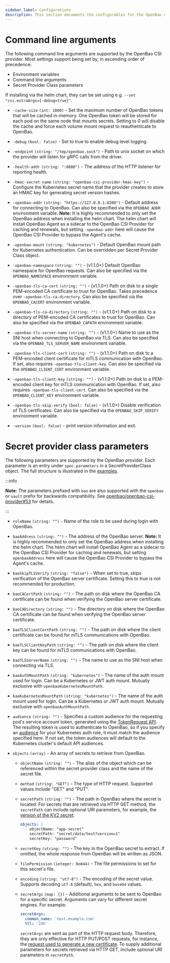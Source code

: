```yaml
---
sidebar_label: Configurations
description: This section documents the configurables for the OpenBao CSI Provider.
---
```


# Command line arguments

The following command line arguments are supported by the OpenBao CSI provider.
Most settings support being set by, in ascending order of precedence:

- Environment variables
- Command line arguments
- Secret Provider Class parameters

If installing via the helm chart, they can be set using e.g.
`--set "csi.extraArgs={-debug=true}"`.

- `-cache-size` `(int: 1000)` - Set the maximum number of OpenBao tokens that will
  be cached in-memory. One OpenBao token will be stored for each pod on the same
  node that mounts secrets. Setting to 0 will disable the cache and force each
  volume mount request to reauthenticate to OpenBao.

- `-debug` `(bool: false)` - Set to true to enable debug level logging.

- `-endpoint` `(string: "/tmp/openbao.sock")` - Path to unix socket on which the
  provider will listen for gRPC calls from the driver.

- `-health-addr` `(string: ":8080")` - The address of the HTTP listener
  for reporting health.

- `-hmac-secret-name` `(string: "openbao-csi-provider-hmac-key")` - Configure the
  Kubernetes secret name that the provider creates to store an HMAC key for
  generating secret version hashes.

- `-openbao-addr` `(string: "https://127.0.0.1:8200")` - Default address
  for connecting to OpenBao. Can also be specified via the `OPENBAO_ADDR` environment
  variable. **Note:** It is highly recommended to only set the OpenBao address when
  installing the helm chart. The helm chart will install OpenBao Agent as a sidecar
  to the OpenBao CSI Provider for caching and renewals, but setting `-openbao-addr`
  here will cause the OpenBao CSI Provider to bypass the Agent's cache.

- `-openbao-mount` `(string: "kubernetes")` - Default OpenBao mount path
  for Kubernetes authentication. Can be overridden per Secret Provider Class
  object.

- `-openbao-namespace` `(string: "")` - (v1.1.0+) Default OpenBao namespace for OpenBao
  requests. Can also be specified via the `OPENBAO_NAMESPACE` environment variable.

- `-openbao-tls-ca-cert` `(string: "")` - (v1.1.0+) Path on disk to a single
  PEM-encoded CA certificate to trust for OpenBao. Takes precedence over
  `-openbao-tls-ca-directory`. Can also be specified via the `OPENBAO_CACERT`
  environment variable.

- `-openbao-tls-ca-directory` `(string: "")` - (v1.1.0+) Path on disk to a
  directory of PEM-encoded CA certificates to trust for OpenBao. Can also be
  specified via the `OPENBAO_CAPATH` environment variable.

- `-openbao-tls-server-name` `(string: "")` - (v1.1.0+) Name to use as the SNI
  host when connecting to OpenBao via TLS. Can also be specified via the
  `OPENBAO_TLS_SERVER_NAME` environment variable.

- `-openbao-tls-client-cert` `(string: "")` - (v1.1.0+) Path on disk to a
  PEM-encoded client certificate for mTLS communication with OpenBao. If set,
  also requires `-openbao-tls-client-key`. Can also be specified via the
  `OPENBAO_CLIENT_CERT` environment variable.

- `-openbao-tls-client-key` `(string: "")` - (v1.1.0+) Path on disk to a
  PEM-encoded client key for mTLS communication with OpenBao. If set, also
  requires `-openbao-tls-client-cert`. Can also be specified via the
  `OPENBAO_CLIENT_KEY` environment variable.

- `-openbao-tls-skip-verify` `(bool: false)` - (v1.1.0+) Disable verification of
  TLS certificates. Can also be specified via the `OPENBAO_SKIP_VERIFY` environment
  variable.

- `-version` `(bool: false)` - print version information and exit.


# Secret provider class parameters

The following parameters are supported by the OpenBao provider. Each parameter is
an entry under `spec.parameters` in a SecretProviderClass object. The full
structure is illustrated in the [examples](examples.mdx).


:::info

**Note:** The parameters prefixed with `bao` are also supported with the `openbao` or `vault` prefix for backwards compatibility. See [openbao/openbao-csi-provider#53](https://github.com/openbao/openbao-csi-provider/pull/53) for details.

:::

- `roleName` `(string: "")` - Name of the role to be used during login with OpenBao.

- `baoAddress` `(string: "")` - The address of the OpenBao server. **Note:** It is
  highly recommended to only set the OpenBao address when installing the helm chart.
  The helm chart will install OpenBao Agent as a sidecar to the OpenBao CSI Provider
  for caching and renewals, but setting `openbaoAddress` here will cause the OpenBao
  CSI Provider to bypass the Agent's cache.

- `baoSkipTLSVerify` `(string: "false")` - When set to true, skips verification of the OpenBao server
  certificate. Setting this to true is not recommended for production.

- `baoCACertPath` `(string: "")` - The path on disk where the OpenBao CA certificate can be found
  when verifying the OpenBao server certificate.

- `baoCADirectory` `(string: "")` - The directory on disk where the OpenBao CA certificate can be found
  when verifying the OpenBao server certificate.

- `baoTLSClientCertPath` `(string: "")` - The path on disk where the client certificate can be found
  for mTLS communications with OpenBao.

- `baoTLSClientKeyPath` `(string: "")` - The path on disk where the client key can be found
  for mTLS communications with OpenBao.

- `baoTLSServerName` `(string: "")` - The name to use as the SNI host when connecting via TLS.

- `baoAuthMountPath` `(string: "kubernetes")` - The name of the auth mount used for login.
  Can be a Kubernetes or JWT auth mount. Mutually exclusive with `openbaoKubernetesMountPath`.

- `baoKubernetesMountPath` `(string: "kubernetes")` - The name of the auth mount used for login.
  Can be a Kubernetes or JWT auth mount. Mutually exclusive with `openbaoAuthMountPath`.

- `audience` `(string: "")` - Specifies a custom audience for the requesting pod's service account token,
  generated using the
  [TokenRequest API](https://kubernetes.io/docs/reference/kubernetes-api/authentication-resources/token-request-v1/#TokenRequestSpec).
  The resulting token is used to authenticate to OpenBao, so if you specify an
  [audience](/api-docs/auth/kubernetes#audience) for your Kubernetes auth
  role, it must match the audience specified here. If not set, the token audiences will default to
  the Kubernetes cluster's default API audiences.

- `objects` `(array)` - An array of secrets to retrieve from OpenBao.

  - `objectName` `(string: "")` - The alias of the object which can be referenced within the secret provider class and
  the name of the secret file.

  - `method` `(string: "GET")` - The type of HTTP request. Supported values include "GET" and "PUT".

  - `secretPath` `(string: "")` - The path in OpenBao where the secret is located.
    For secrets that are retrieved via HTTP GET method, the `secretPath` can include optional URI parameters,
    for example, the [version of the KV2 secret](/api-docs/secret/kv/kv-v2#read-secret-version):

    ```yaml
    objects: |
      - objectName: "app-secret"
        secretPath: "secret/data/test?version=1"
        secretKey: "password"
    ```

  - `secretKey` `(string: "")` - The key in the OpenBao secret to extract. If omitted, the whole response from OpenBao will be written as JSON.

  - `filePermission` `(integer: 0o644)` - The file permissions to set for this secret's file.

  - `encoding` `(string: "utf-8")` - The encoding of the secret value. Supports decoding `utf-8` (default), `hex`, and `base64` values.

  - `secretArgs` `(map: {})` - Additional arguments to be sent to OpenBao for a
    specific secret. Arguments can vary for different secret engines. For
    example:

    ```yaml
    secretArgs:
      common_name: 'test.example.com'
      ttl: '24h'
    ```

    `secretArgs` are sent as part of the HTTP request body. Therefore, they are
    only effective for HTTP PUT/POST requests, for instance, the [request used
    to generate a new certificate](/api-docs/secret/pki#generate-certificate).
    To supply additional parameters for secrets retrieved via HTTP GET, include
    optional URI parameters in `secretPath`.

